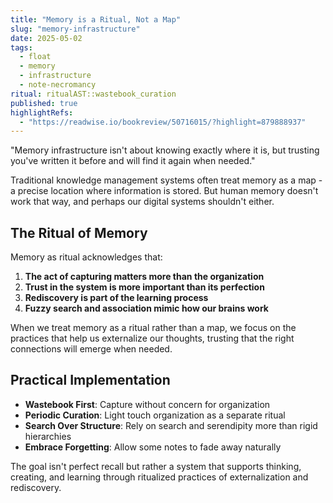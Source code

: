 ```yaml
---
title: "Memory is a Ritual, Not a Map"
slug: "memory-infrastructure"
date: 2025-05-02
tags:
  - float
  - memory
  - infrastructure
  - note-necromancy
ritual: ritualAST::wastebook_curation
published: true
highlightRefs:
  - "https://readwise.io/bookreview/50716015/?highlight=879888937"
---
```


"Memory infrastructure isn't about knowing exactly where it is, but trusting you've written it before and will find it again when needed."

Traditional knowledge management systems often treat memory as a map - a precise location where information is stored. But human memory doesn't work that way, and perhaps our digital systems shouldn't either.

## The Ritual of Memory

Memory as ritual acknowledges that:

1. **The act of capturing matters more than the organization**
2. **Trust in the system is more important than its perfection**
3. **Rediscovery is part of the learning process**
4. **Fuzzy search and association mimic how our brains work**

When we treat memory as a ritual rather than a map, we focus on the practices that help us externalize our thoughts, trusting that the right connections will emerge when needed.

## Practical Implementation

- **Wastebook First**: Capture without concern for organization
- **Periodic Curation**: Light touch organization as a separate ritual
- **Search Over Structure**: Rely on search and serendipity more than rigid hierarchies
- **Embrace Forgetting**: Allow some notes to fade away naturally

The goal isn't perfect recall but rather a system that supports thinking, creating, and learning through ritualized practices of externalization and rediscovery.
